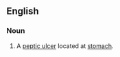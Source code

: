 ==English==
{{wikipedia}}
===Noun===
{{en-noun}}

# {{pathology}} A [[peptic ulcer]] located at [[stomach]].